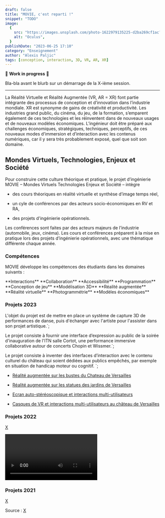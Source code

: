 ```yaml
---
draft: false
title: "MOVIE, c'est reparti !"
snippet: "TODO"
image:
  {
    src: "https://images.unsplash.com/photo-1622979135225-d2ba269cf1ac?&fit=crop&w=430&h=240",
    alt: "Oculus",
  }
publishDate: "2023-06-25 17:10"
category: "Enseignement"
author: "Alexis Paljic"
tags: [conception, interaction, 3D, VR, AR, XR]
---
```


🚧 **Work in progress** 🚧

Bla-bla avant le blurb sur un démarrage de la X-ième session.

---

La Réalité Virtuelle et Réalité Augmentée (VR, AR = XR) font partie intégrante des processus de conception et d’innovation dans l’industrie mondiale. XR est synonyme de gains de créativité et productivité. Les industries grand public, du cinéma, du jeu, de la formation, s’emparent également de ces technologies et les réinventent dans de nouveaux usages et de nouveaux modèles économiques. L’ingénieur doit être préparé aux challenges économiques, stratégiques, techniques, perceptifs, de ces nouveaux modes d’immersion et d’interaction avec les contenus numériques, car il y sera très probablement exposé, quel que soit son domaine.

## Mondes Virtuels, Technologies, Enjeux et Société

Pour construire cette culture théorique et pratique, le projet d’ingénierie MOVIE – Mondes Virtuels Technologies Enjeux et Société – intègre

- des cours théoriques en réalité virtuelle et synthèse d’image temps réel,

- un cyle de conférences par des acteurs socio-économiques en RV et RA,

- des projets d'ingénierie opérationnels.

Les conférences sont faites par des acteurs majeurs de l’industrie (automobile, jeux, cinéma). Les cours et conférences préparent à la mise en pratique lors des projets d’ingénierie opérationnels, avec une thématique différente chaque année.

### Compétences


MOVIE développe les compétences des étudiants dans les domaines suivants :

<div>
  <div
    class="grid grid-cols-1 w-[240px] mx-auto  
              sm:w-[480px] sm:grid-cols-2 
              md:w-full md:grid-cols-3 gap-x-4 gap-y-4">
    <Item icon="hand-finger">**Interactions**</Item>
    <Item icon="users-group">**Collaboration**</Item>
    <Item icon="accessible">**Accessibilité**</Item>
    <Item icon="code">**Programmation**</Item>
    <Item icon="device-gamepad-2">**Conception de jeu**</Item>
    <Item icon="frustum">**Modélisation 3D**</Item>
    <Item icon="augmented-reality">**Réalité augmentée**</Item>
    <Item icon="badge-vr">**Réalité virtuelle**</Item>
    <Item icon="stereo-glasses">**Photogrammétrie**</Item>
    <Item icon="currency-euro">**Modèles économiques**</Item>
  </div>
</div>

### Projets 2023


  L'objet du projet est de mettre en place un 
  système de capture 3D de performances de danse, 
  puis d'échanger avec l'artiste pour l'assister dans son projet artistique.`;

<MovieProject
  title="L'essence de la danse"
  author="Céleste Rogosin"
  tags="Photogrammétrie, Modélisation 3D"
  image={crossingTheLandscape}
  description={danseDescription}
  url="https://projet-ingenierie.minesparis.psl.eu/portfolio/capture-volumetrique-et-danse-collaboration-avec-lartiste-celeste-rogosin/"
  tags="Photogrammétrie, Modélisation 3D"
/>

  Le projet consiste à fournir une interface d’expression au public de
  la soirée d'inauguration de l'ITN salle Cortot, une performance
  immersive collaborative autour de concerts Chopin et Wissmer.`;

<MovieProject
  title="Chopin & Wissmer en immersion"
  author="Institut des Transformations Numériques"
  image={salleCortot}
  description={cortotDescription}
  url="https://projet-ingenierie.minesparis.psl.eu/portfolio/casques-de-vr-et-interactions-multi-utilisateurs-2/"
  tags="Interactions, Réalité virtuelle, Collaboration"
/>

Le projet consiste à inventer des interfaces d’interaction avec le contenu 
culturel du château qui soient dédiées aux publics empêchés, 
par exemple en situation de handicap moteur ou cognitif. 
`;

<MovieProject
  title="Une culture accessible"
  author="Château de Versailles"
  tags="Interactions, Accessibilité"
  image={wheelchair}
  description={accessibleDescription}
  url="https://projet-ingenierie.minesparis.psl.eu/portfolio/accessibilite-aux-contenus-numeriques-pour-les-publics-empeches/"
/>

- [Réalité augmentée sur les bustes du Chateau de Versailles](https://projet-ingenierie.minesparis.psl.eu/portfolio/projet-v1-les-statues-du-jardin-du-chateau-de-versailles/)

- [Réalité augmentée sur les statues des jardins de Versailles](https://projet-ingenierie.minesparis.psl.eu/portfolio/realite-augmentee-sur-les-statues-du-chateau-de-versailles/)

- [Ecran auto-stéréoscopique et interactions multi-utilisateurs](https://projet-ingenierie.minesparis.psl.eu/portfolio/ecran-auto-stereoscopique-et-interactions-multi-utilisateurs/)

- [Casques de VR et interactions multi-utilisateurs au château de Versailles](https://projet-ingenierie.minesparis.psl.eu/portfolio/casques-de-vr-et-interactions-multi-utilisateurs/)

### Projets 2022

[X](https://youtube.com/playlist?list=PLls-9b6cnD1xr21ORUI12m90pMZ1X55U0)


<div class="grid grid-cols-1 gap-6">
  <Video height={24 * 9} width={24 * 16} id="3BhLajERE0M" />
  <Video height={24 * 9} width={24 * 16} id="ZF8BY17M-zc" />
  <Video height={24 * 9} width={24 * 16} id="KliVprK5o7Q" />
  <Video height={24 * 9} width={24 * 16} id="hIGvVomujL8" />
  <Video height={24 * 9} width={24 * 16} id="fM9njfixpFY" />
  <Video height={24 * 9} width={24 * 16} id="8KhTWfjpUOc" />
  <Video height={24 * 9} width={24 * 16} id="K_cy34IcMfE" />
  <Video height={24 * 9} width={24 * 16} id="oqlAoKAcpjg" />
  <Video height={24 * 9} width={24 * 16} id="nI62X_9a5k4" />
  <Video height={24 * 9} width={24 * 16} id="Tj9D3VnCXDY" />
  <Video height={24 * 9} width={24 * 16} id="SE7uZvc0FqA" />
  <Video height={24 * 9} width={24 * 16} id="kPKDQA1FeKA" />
  <Video height={24 * 9} width={24 * 16} id="-95rjzetGjE" />
  <Video height={24 * 9} width={24 * 16} id="5pnLEZP0AB4" />
  <Video height={24 * 9} width={24 * 16} id="zaoKoNdVe-E" />
</div>

### Projets 2021

[X](https://youtube.com/playlist?list=PLls-9b6cnD1xxtzjuw93aO4GrU_jy3RMn)

Source : [X](https://projet-ingenierie.minesparis.psl.eu/projet-movie/)
